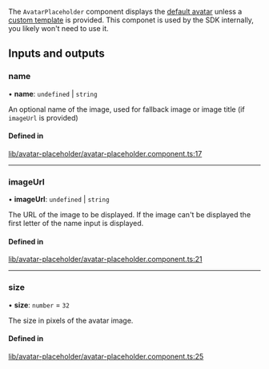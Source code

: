 The `AvatarPlaceholder` component displays the [default avatar](./AvatarComponent.mdx) unless a [custom template](../services/CustomTemplatesService.mdx) is provided. This componet is used by the SDK internally, you likely won't need to use it.

[//]: # "Start of generated content"
## Inputs and outputs 


### name

• **name**: `undefined` \| `string`

An optional name of the image, used for fallback image or image title (if `imageUrl` is provided)

#### Defined in

[lib/avatar-placeholder/avatar-placeholder.component.ts:17](https://github.com/GetStream/stream-chat-angular/blob/e5b5f87/projects/stream-chat-angular/src/lib/avatar-placeholder/avatar-placeholder.component.ts#L17)

___

### imageUrl

• **imageUrl**: `undefined` \| `string`

The URL of the image to be displayed. If the image can't be displayed the first letter of the name input is displayed.

#### Defined in

[lib/avatar-placeholder/avatar-placeholder.component.ts:21](https://github.com/GetStream/stream-chat-angular/blob/e5b5f87/projects/stream-chat-angular/src/lib/avatar-placeholder/avatar-placeholder.component.ts#L21)

___

### size

• **size**: `number` = `32`

The size in pixels of the avatar image.

#### Defined in

[lib/avatar-placeholder/avatar-placeholder.component.ts:25](https://github.com/GetStream/stream-chat-angular/blob/e5b5f87/projects/stream-chat-angular/src/lib/avatar-placeholder/avatar-placeholder.component.ts#L25)

[//]: # "End of generated content"
